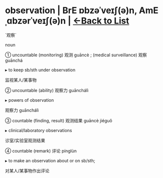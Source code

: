 = observation | BrE ɒbzəˈveɪʃ(ə)n, AmE ˌɑbzərˈveɪʃ(ə)n | [[/wordsi|<-Back to List]] =
`观察`

noun

① uncountable (monitoring) 观测 guāncè ; (medical surveillance) 观察 guānchá

▸ to keep sb/sth under observation

监视某人/某事物

② uncountable (ability) 观察力 guānchálì

▸ powers of observation

观察力 guānchálì

③ countable (finding, result) 观测结果 guāncè jiéguǒ

▸ clinical/laboratory observations

诊室/实验室观测结果

④ countable (remark) 评论 pínglùn

▸ to make an observation about or on sb/sth;

对某人/某事物作出评论

